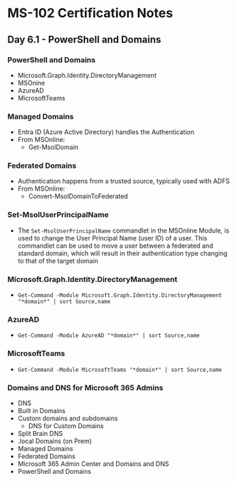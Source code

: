 # MS-102 Certification Notes
## Day 6.1 - PowerShell and Domains

### PowerShell and Domains
* Microsoft.Graph.Identity.DirectoryManagement
* MSOnine
* AzureAD
* MicrosoftTeams

### Managed Domains
* Entra ID (Azure Active Directory) handles the Authentication
* From MSOnline:
	* Get-MsolDomain

### Federated Domains
* Authentication happens from a trusted source, typically used with ADFS
* From MSOnline:
	* Convert-MsolDomainToFederated

### Set-MsolUserPrincipalName
* The `Set-MsolUserPrincipalName` commandlet in the MSOnline Module, is used to change the User Principal Name (user ID) of a user. This commandlet can be used to move a user between a federated and standard domain, which will result in their authentication type changing to that of the target domain

### Microsoft.Graph.Identity.DirectoryManagement
* `Get-Command -Module Microsoft.Graph.Identity.DirectoryManagement "*domain*" | sort Source,name`

### AzureAD
* `Get-Command -Module AzureAD "*domain*" | sort Source,name`

### MicrosoftTeams
* `Get-Command -Module MicrosoftTeams "*domain*" | sort Source,name`

### Domains and DNS for Microsoft 365 Admins
* DNS
* Built in Domains
* Custom domains and subdomains
	* DNS for Custom Domains
* Split Brain DNS
* .local Domains (on Prem)
* Managed Domains
* Federated Domains
* Microsoft 365 Admin Center and Domains and DNS
* PowerShell and Domains
